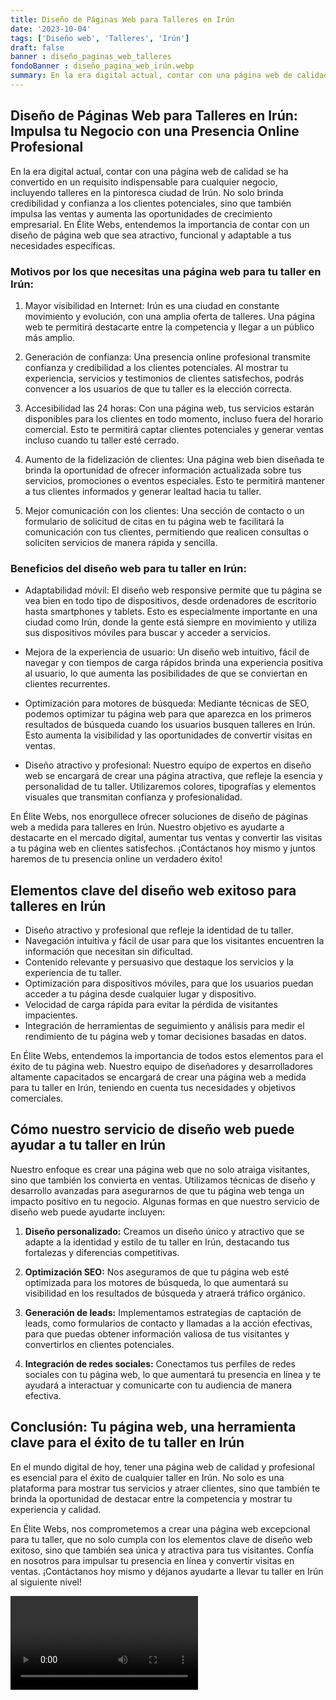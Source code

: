 ```yaml
---
title: Diseño de Páginas Web para Talleres en Irún
date: '2023-10-04'
tags: ['Diseño web', 'Talleres', 'Irún']
draft: false
banner : diseño_paginas_web_talleres
fondoBanner : diseño_pagina_web_irún.webp
summary: En la era digital actual, contar con una página web de calidad se ha convertido en un requisito indispensable para cualquier negocio, incluyendo talleres en la pintoresca ciudad de Irún. No solo brinda credibilidad y confianza a los clientes potenciales, sino que también impulsa las ventas y aumenta las oportunidades de crecimiento empresarial. En Élite Webs, entendemos la importancia de contar con un diseño de página web que sea atractivo, funcional y adaptable a tus necesidades específicas.
---
```


## Diseño de Páginas Web para Talleres en Irún: Impulsa tu Negocio con una Presencia Online Profesional

En la era digital actual, contar con una página web de calidad se ha convertido en un requisito indispensable para cualquier negocio, incluyendo talleres en la pintoresca ciudad de Irún. No solo brinda credibilidad y confianza a los clientes potenciales, sino que también impulsa las ventas y aumenta las oportunidades de crecimiento empresarial. En Élite Webs, entendemos la importancia de contar con un diseño de página web que sea atractivo, funcional y adaptable a tus necesidades específicas.

### Motivos por los que necesitas una página web para tu taller en Irún:

1. Mayor visibilidad en Internet: Irún es una ciudad en constante movimiento y evolución, con una amplia oferta de talleres. Una página web te permitirá destacarte entre la competencia y llegar a un público más amplio.

2. Generación de confianza: Una presencia online profesional transmite confianza y credibilidad a los clientes potenciales. Al mostrar tu experiencia, servicios y testimonios de clientes satisfechos, podrás convencer a los usuarios de que tu taller es la elección correcta.

3. Accesibilidad las 24 horas: Con una página web, tus servicios estarán disponibles para los clientes en todo momento, incluso fuera del horario comercial. Esto te permitirá captar clientes potenciales y generar ventas incluso cuando tu taller esté cerrado.

4. Aumento de la fidelización de clientes: Una página web bien diseñada te brinda la oportunidad de ofrecer información actualizada sobre tus servicios, promociones o eventos especiales. Esto te permitirá mantener a tus clientes informados y generar lealtad hacia tu taller.

5. Mejor comunicación con los clientes: Una sección de contacto o un formulario de solicitud de citas en tu página web te facilitará la comunicación con tus clientes, permitiendo que realicen consultas o soliciten servicios de manera rápida y sencilla.

### Beneficios del diseño web para tu taller en Irún:

- Adaptabilidad móvil: El diseño web responsive permite que tu página se vea bien en todo tipo de dispositivos, desde ordenadores de escritorio hasta smartphones y tablets. Esto es especialmente importante en una ciudad como Irún, donde la gente está siempre en movimiento y utiliza sus dispositivos móviles para buscar y acceder a servicios.

- Mejora de la experiencia de usuario: Un diseño web intuitivo, fácil de navegar y con tiempos de carga rápidos brinda una experiencia positiva al usuario, lo que aumenta las posibilidades de que se conviertan en clientes recurrentes.

- Optimización para motores de búsqueda: Mediante técnicas de SEO, podemos optimizar tu página web para que aparezca en los primeros resultados de búsqueda cuando los usuarios busquen talleres en Irún. Esto aumenta la visibilidad y las oportunidades de convertir visitas en ventas.

- Diseño atractivo y profesional: Nuestro equipo de expertos en diseño web se encargará de crear una página atractiva, que refleje la esencia y personalidad de tu taller. Utilizaremos colores, tipografías y elementos visuales que transmitan confianza y profesionalidad.

En Élite Webs, nos enorgullece ofrecer soluciones de diseño de páginas web a medida para talleres en Irún. Nuestro objetivo es ayudarte a destacarte en el mercado digital, aumentar tus ventas y convertir las visitas a tu página web en clientes satisfechos. ¡Contáctanos hoy mismo y juntos haremos de tu presencia online un verdadero éxito!

<GifSeo />

<Cta />

## Elementos clave del diseño web exitoso para talleres en Irún

- Diseño atractivo y profesional que refleje la identidad de tu taller.
- Navegación intuitiva y fácil de usar para que los visitantes encuentren la información que necesitan sin dificultad.
- Contenido relevante y persuasivo que destaque los servicios y la experiencia de tu taller.
- Optimización para dispositivos móviles, para que los usuarios puedan acceder a tu página desde cualquier lugar y dispositivo.
- Velocidad de carga rápida para evitar la pérdida de visitantes impacientes.
- Integración de herramientas de seguimiento y análisis para medir el rendimiento de tu página web y tomar decisiones basadas en datos.

En Élite Webs, entendemos la importancia de todos estos elementos para el éxito de tu página web. Nuestro equipo de diseñadores y desarrolladores altamente capacitados se encargará de crear una página web a medida para tu taller en Irún, teniendo en cuenta tus necesidades y objetivos comerciales.

## Cómo nuestro servicio de diseño web puede ayudar a tu taller en Irún

Nuestro enfoque es crear una página web que no solo atraiga visitantes, sino que también los convierta en ventas. Utilizamos técnicas de diseño y desarrollo avanzadas para asegurarnos de que tu página web tenga un impacto positivo en tu negocio. Algunas formas en que nuestro servicio de diseño web puede ayudarte incluyen:

1. **Diseño personalizado:** Creamos un diseño único y atractivo que se adapte a la identidad y estilo de tu taller en Irún, destacando tus fortalezas y diferencias competitivas.

2. **Optimización SEO:** Nos aseguramos de que tu página web esté optimizada para los motores de búsqueda, lo que aumentará su visibilidad en los resultados de búsqueda y atraerá tráfico orgánico.

3. **Generación de leads:** Implementamos estrategias de captación de leads, como formularios de contacto y llamadas a la acción efectivas, para que puedas obtener información valiosa de tus visitantes y convertirlos en clientes potenciales.

4. **Integración de redes sociales:** Conectamos tus perfiles de redes sociales con tu página web, lo que aumentará tu presencia en línea y te ayudará a interactuar y comunicarte con tu audiencia de manera efectiva.

## Conclusión: Tu página web, una herramienta clave para el éxito de tu taller en Irún

En el mundo digital de hoy, tener una página web de calidad y profesional es esencial para el éxito de cualquier taller en Irún. No solo es una plataforma para mostrar tus servicios y atraer clientes, sino que también te brinda la oportunidad de destacar entre la competencia y mostrar tu experiencia y calidad.

En Élite Webs, nos comprometemos a crear una página web excepcional para tu taller, que no solo cumpla con los elementos clave de diseño web exitoso, sino que también sea única y atractiva para tus visitantes. Confía en nosotros para impulsar tu presencia en línea y convertir visitas en ventas. ¡Contáctanos hoy mismo y déjanos ayudarte a llevar tu taller en Irún al siguiente nivel!

<Video />

<CtaBot job='Talleres' city='Irún'/>

<Gmaps query='Irún+españa+maps' />